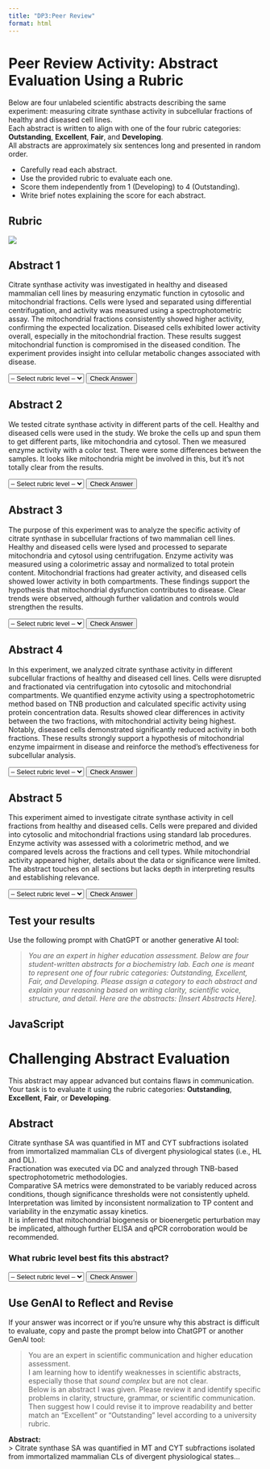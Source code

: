 ```yaml
---
title: "DP3:Peer Review"
format: html
---
```


# Peer Review Activity: Abstract Evaluation Using a Rubric

Below are four unlabeled scientific abstracts describing the same experiment: measuring citrate synthase activity in subcellular fractions of healthy and diseased cell lines.  
Each abstract is written to align with one of the four rubric categories: **Outstanding**, **Excellent**, **Fair**, and **Developing**.  
All abstracts are approximately six sentences long and presented in random order.

::: {.callout-tip title="Task Instructions"}
- Carefully read each abstract.
- Use the provided rubric to evaluate each one.
- Score them independently from 1 (Developing) to 4 (Outstanding).
- Write brief notes explaining the score for each abstract.
:::


## Rubric
![](rubric.png)

## Abstract 1

Citrate synthase activity was investigated in healthy and diseased mammalian cell lines by measuring enzymatic function in cytosolic and mitochondrial fractions.  Cells were lysed and separated using differential centrifugation, and activity was measured using a spectrophotometric assay.  The mitochondrial fractions consistently showed higher activity, confirming the expected localization.  Diseased cells exhibited lower activity overall, especially in the mitochondrial fraction. These results suggest mitochondrial function is compromised in the diseased condition.  The experiment provides insight into cellular metabolic changes associated with disease.

<select id="q1">
  <option value="">-- Select rubric level --</option>
  <option value="Outstanding">Outstanding</option>
  <option value="Excellent">Excellent</option>
  <option value="Fair">Fair</option>
  <option value="Developing">Developing</option>
</select>
<button onclick="checkAnswer('q1', 'Excellent', 'feedback1')">Check Answer</button>
<div id="feedback1" style="margin-top: 8px;"></div>

## Abstract 2

We tested citrate synthase activity in different parts of the cell. Healthy and diseased cells were used in the study. We broke the cells up and spun them to get different parts, like mitochondria and cytosol.  Then we measured enzyme activity with a color test.  There were some differences between the samples. It looks like mitochondria might be involved in this, but it's not totally clear from the results.

<select id="q2">
  <option value="">-- Select rubric level --</option>
  <option value="Outstanding">Outstanding</option>
  <option value="Excellent">Excellent</option>
  <option value="Fair">Fair</option>
  <option value="Developing">Developing</option>
</select>
<button onclick="checkAnswer('q2', 'Developing', 'feedback2')">Check Answer</button>
<div id="feedback2" style="margin-top: 8px;"></div>

## Abstract 3

The purpose of this experiment was to analyze the specific activity of citrate synthase in subcellular fractions of two mammalian cell lines.  Healthy and diseased cells were lysed and processed to separate mitochondria and cytosol using centrifugation.  Enzyme activity was measured using a colorimetric assay and normalized to total protein content.  Mitochondrial fractions had greater activity, and diseased cells showed lower activity in both compartments.  These findings support the hypothesis that mitochondrial dysfunction contributes to disease.  Clear trends were observed, although further validation and controls would strengthen the results.

<select id="q3">
  <option value="">-- Select rubric level --</option>
  <option value="Outstanding">Outstanding</option>
  <option value="Excellent">Excellent</option>
  <option value="Fair">Fair</option>
  <option value="Developing">Developing</option>
</select>
<button onclick="checkAnswer('q3', 'Outstanding', 'feedback3')">Check Answer</button>
<div id="feedback3" style="margin-top: 8px;"></div>


## Abstract 4

In this experiment, we analyzed citrate synthase activity in different subcellular fractions of healthy and diseased cell lines.  Cells were disrupted and fractionated via centrifugation into cytosolic and mitochondrial compartments.  We quantified enzyme activity using a spectrophotometric method based on TNB production and calculated specific activity using protein concentration data.  Results showed clear differences in activity between the two fractions, with mitochondrial activity being highest.  Notably, diseased cells demonstrated significantly reduced activity in both fractions.  These results strongly support a hypothesis of mitochondrial enzyme impairment in disease and reinforce the method’s effectiveness for subcellular analysis.

<select id="q4">
  <option value="">-- Select rubric level --</option>
  <option value="Outstanding">Outstanding</option>
  <option value="Excellent">Excellent</option>
  <option value="Fair">Fair</option>
  <option value="Developing">Developing</option>
</select>
<button onclick="checkAnswer('q4', 'Outstanding', 'feedback4')">Check Answer</button>
<div id="feedback4" style="margin-top: 8px;"></div>



## Abstract 5

This experiment aimed to investigate citrate synthase activity in cell fractions from healthy and diseased cells.  Cells were prepared and divided into cytosolic and mitochondrial fractions using standard lab procedures.  Enzyme activity was assessed with a colorimetric method, and we compared levels across the fractions and cell types.  While mitochondrial activity appeared higher, details about the data or significance were limited.  The abstract touches on all sections but lacks depth in interpreting results and establishing relevance.

<select id="q5">
  <option value="">-- Select rubric level --</option>
  <option value="Outstanding">Outstanding</option>
  <option value="Excellent">Excellent</option>
  <option value="Fair">Fair</option>
  <option value="Developing">Developing</option>
</select>
<button onclick="checkAnswer('q5', 'Fair', 'feedback5')">Check Answer</button>
<div id="feedback5" style="margin-top: 8px;"></div>

## Test your results

::: {.callout-note title="GenAI Prompt for Self-Assessment"}
Use the following prompt with ChatGPT or another generative AI tool:

> *You are an expert in higher education assessment. Below are four student-written abstracts for a biochemistry lab. Each one is meant to represent one of four rubric categories: Outstanding, Excellent, Fair, and Developing. Please assign a category to each abstract and explain your reasoning based on writing clarity, scientific voice, structure, and detail. Here are the abstracts: [Insert Abstracts Here].*
:::


## JavaScript

```{=html}
<script>
  const feedback = {
    'Outstanding': "Outstanding abstracts are precise, concise, and show mastery of structure, logic, and voice.",
    'Excellent': "Excellent abstracts are clear and mostly well-structured, but may contain minor redundancy or less clarity in interpretation.",
    'Fair': "Fair abstracts are adequate but vague or overly general, with missed opportunities to emphasize interpretation or impact.",
    'Developing': "Developing abstracts use unclear or casual language, omit key elements, and lack logical flow or purpose."
  };

  function checkAnswer(selectId, correctAnswer, feedbackId) {
    const selected = document.getElementById(selectId).value;
    const feedbackBox = document.getElementById(feedbackId);
    if (selected === "") {
      feedbackBox.innerHTML = "<em>Please select an answer.</em>";
    } else if (selected === correctAnswer) {
      feedbackBox.innerHTML = "<strong style='color:green'>Correct!</strong><br>" + feedback[selected];
    } else {
      feedbackBox.innerHTML = "<strong style='color:red'>Incorrect.</strong> You selected <em>" + selected + "</em>, but this abstract better fits <strong>" + correctAnswer + "</strong>.<br>" + feedback[correctAnswer];
    }
  }
</script>
```

# Challenging Abstract Evaluation

This abstract may appear advanced but contains flaws in communication.  
Your task is to evaluate it using the rubric categories: **Outstanding**, **Excellent**, **Fair**, or **Developing**.

## Abstract

Citrate synthase SA was quantified in MT and CYT subfractions isolated from immortalized mammalian CLs of divergent physiological states (i.e., HL and DL).  
Fractionation was executed via DC and analyzed through TNB-based spectrophotometric methodologies.  
Comparative SA metrics were demonstrated to be variably reduced across conditions, though significance thresholds were not consistently upheld.  
Interpretation was limited by inconsistent normalization to TP content and variability in the enzymatic assay kinetics.  
It is inferred that mitochondrial biogenesis or bioenergetic perturbation may be implicated, although further ELISA and qPCR corroboration would be recommended.


### What rubric level best fits this abstract?

<select id="q_advanced">
  <option value="">-- Select rubric level --</option>
  <option value="Outstanding">Outstanding</option>
  <option value="Excellent">Excellent</option>
  <option value="Fair">Fair</option>
  <option value="Developing">Developing</option>
</select>
<button onclick="checkFairAnswer()">Check Answer</button>
<div id="fair_feedback" style="margin-top: 8px;"></div>

<div id="fair_explanation" style="display: none; margin-top: 20px;">
### Why this is *Fair* (but feels advanced)

| Problem Area                | What's Wrong                                                                 |
|----------------------------|------------------------------------------------------------------------------|
| Passive voice              | Obscures who did what; lacks clarity and accountability                     |
| Excessive jargon & acronyms| Uses unexplained abbreviations: SA, MT, CYT, CLs, HL/DL, DC, TP, ELISA, qPCR|
| Tense inconsistency        | Shifts from past ("was quantified") to present ("is inferred")              |
| Superficial complexity     | Complex phrasing covers weak experimental interpretation                    |
| Lack of clarity            | The results and implications are muddled or speculative                     |
</div>



## Use GenAI to Reflect and Revise

::: {.callout-important title="Required Follow-up Task"}
If your answer was incorrect or if you're unsure why this abstract is difficult to evaluate, copy and paste the prompt below into ChatGPT or another GenAI tool:

> You are an expert in scientific communication and higher education assessment.  
> I am learning how to identify weaknesses in scientific abstracts, especially those that *sound complex* but are not clear.  
> Below is an abstract I was given. Please review it and identify specific problems in clarity, structure, grammar, or scientific communication.  
> Then suggest how I could revise it to improve readability and better match an "Excellent" or "Outstanding" level according to a university rubric.  

 **Abstract:**  
> Citrate synthase SA was quantified in MT and CYT subfractions isolated from immortalized mammalian CLs of divergent physiological states...
:::



```{=html}
<script>
  function checkFairAnswer() {
    const selected = document.getElementById("q_advanced").value;
    const feedbackBox = document.getElementById("fair_feedback");
    const tableBox = document.getElementById("fair_explanation");
    if (selected === "") {
      feedbackBox.innerHTML = "<em>Please select an answer.</em>";
      tableBox.style.display = "none";
    } else if (selected === "Fair") {
      feedbackBox.innerHTML = "<strong style='color:green'>Correct!</strong>";
      tableBox.style.display = "block";
    } else {
      feedbackBox.innerHTML = "<strong style='color:red'>Incorrect.</strong> Try using the GenAI prompt below to reflect on why.";
      tableBox.style.display = "none";
    }
  }
</script>
```
